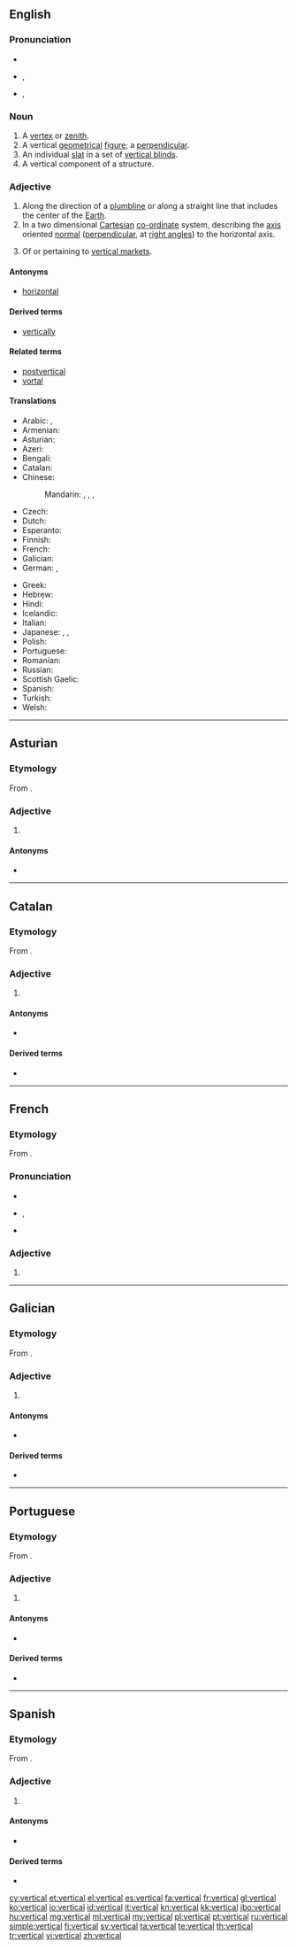 ==English==

===Pronunciation===
* {{audio|En-us-vertical.ogg|audio (US)}}
* {{a|RP}} {{IPA|/ˈvɜːtɪkəl/}}, {{X-SAMPA|/"v3:tIk@l/}}
* {{a|US}} {{IPA|/ˈvɝtɪkəl/}}, {{X-SAMPA|/"v3`tIk@l/}}

===Noun===
{{en-noun}}

# A [[vertex]] or [[zenith]].
# A vertical [[geometrical]] [[figure]]; a [[perpendicular]].
# An individual [[slat]] in a set of [[vertical blinds]].
# A vertical component of a structure.

===Adjective===
{{en-adj}}

# Along the direction of a [[plumbline]] or along a straight line that includes the center of the [[Earth]].
# In a two dimensional [[Cartesian]] [[co-ordinate]] system, describing the [[axis]] oriented [[normal]] ([[perpendicular]], at [[right angle]]s) to the horizontal axis.
# {{marketing}} Of or pertaining to [[vertical market]]s.

====Antonyms====
* [[horizontal]]

====Derived terms====
* [[vertically]]

====Related terms====
* [[postvertical]]
* [[vortal]]

====Translations====
{{trans-top|being perpendicular with the surface of the Earth}}
* Arabic: {{t-|ar|عمودي|tr=3amuudiy}}, {{t-|ar|رأسي|tr=ra'siy}}
* Armenian: {{t-|hy|ուղղահայաց|tr=uġġahayac'}}
* Asturian: {{t-|ast|vertical}}
* Azeri: {{t+|az|şaquli}}
* Bengali: {{t-|bn|খাড়া|sc=Beng|xs=Bengali}}
* Catalan: {{t-|ca|vertical}}
* Chinese:
*: Mandarin: {{t-|cmn|豎|alt=豎的|sc=Hani}}, {{t-|cmn|竖|alt=竖的|tr=shù-de|sc=Hani}}, {{t|cmn|垂直|tr=chuízhí|sc=Hani}}, {{t|cmn|直立|tr=zhílì|sc=Hani}}
* Czech: {{t-|cs|svislý|m}}
* Dutch: {{t+|nl|verticaal}}
* Esperanto: {{t-|eo|vertikala|xs=Esperanto}}
* Finnish: {{t-|fi|pystysuora}}
* French: {{t+|fr|vertical}}
* Galician: {{t+|gl|vertical}}
* German: {{t+|de|vertikal}}, {{t+|de|senkrecht}}
{{trans-mid}}
* Greek: {{t+|el|κατακόρυφος|tr=katakóryfos}}
* Hebrew: {{t+|he|אנכי|tr=anakhi}}
* Hindi: {{t-|hi|लंबवत्|m|sc=Deva}}
* Icelandic: {{t-|is|lóðrétt}}
* Italian: {{t+|it|verticale}}
* Japanese: {{t+|ja|垂直|alt=垂直の|tr=すいちょくの, suichoku -no}}, {{t+|ja|縦|alt=縦の|tr=たての, tate-no}},  {{t-|ja|直立|alt=直立の|tr=ちょくりつの, chokuritsu-no}}
* Polish: {{t+|pl|pionowy}}
* Portuguese: {{t+|pt|vertical}}
* Romanian: {{t-|ro|vertical|m|n}}
* Russian: {{t+|ru|вертикальный|tr=vertikál'nyj}}
* Scottish Gaelic: {{t-|gd|dìreach|xs=Scottish Gaelic}}
* Spanish: {{t+|es|vertical}}
* Turkish: {{t+|tr|dikey}}
* Welsh: {{t+|cy|fertigol|xs=Welsh}}
{{trans-bottom}}

----

==Asturian==

===Etymology===
From {{etyl|la|ast}} {{term|verticalis|lang=la}}.

===Adjective===
{{ast-adj-mf|pl=verticales}}

# {{l|en|vertical}}

====Antonyms====
* {{l|ast|horizontal}}

----

==Catalan==

===Etymology===
From {{etyl|la|ca}} {{term|verticalis|lang=la}}.

===Adjective===
{{ca-adj|type=mf}}

# {{l|en|vertical}}

====Antonyms====
* {{l|ca|horitzontal}}

====Derived terms====
* {{l|ca|verticalment}}

----

==French==

===Etymology===
From {{etyl|la|fr}} {{term|verticalis|lang=la}}.

===Pronunciation===
* {{audio|Fr-vertical.ogg|audio}}
* {{IPA|/vɛʁ.ti.kal/|lang=fr}}, {{X-SAMPA|/vER.ti.kal/}}
* {{homophones|verticale|verticales|lang=fr}}

===Adjective===
{{fr-adj|mp=verticaux}}

# {{l|en|vertical}}

----

==Galician==

===Etymology===
From {{etyl|la|gl}} {{term|verticalis|lang=la}}.

===Adjective===
{{gl-adj|pl=verticais}}

# {{l|en|vertical}}

====Antonyms====
* {{l|gl|horizontal}}

====Derived terms====
* {{l|gl|verticalmente}}

----

==Portuguese==

===Etymology===
From {{etyl|la|pt}} {{term|verticalis|lang=la}}.

===Adjective===
{{pt-adj|vertic|al|comp=no}}

# {{l|en|vertical}}

====Antonyms====
* {{l|pt|horizontal}}

====Derived terms====
* {{l|pt|verticalmente}}

----

==Spanish==

===Etymology===
From {{etyl|la|es}} {{term|verticalis|lang=la}}.

===Adjective===
{{es-adj|pl=verticales}}

# {{l|en|vertical}}

====Antonyms====
* {{l|es|horizontal}}

====Derived terms====
* {{l|es|verticalmente}}

[[cy:vertical]]
[[et:vertical]]
[[el:vertical]]
[[es:vertical]]
[[fa:vertical]]
[[fr:vertical]]
[[gl:vertical]]
[[ko:vertical]]
[[io:vertical]]
[[id:vertical]]
[[it:vertical]]
[[kn:vertical]]
[[kk:vertical]]
[[jbo:vertical]]
[[hu:vertical]]
[[mg:vertical]]
[[ml:vertical]]
[[my:vertical]]
[[pl:vertical]]
[[pt:vertical]]
[[ru:vertical]]
[[simple:vertical]]
[[fi:vertical]]
[[sv:vertical]]
[[ta:vertical]]
[[te:vertical]]
[[th:vertical]]
[[tr:vertical]]
[[vi:vertical]]
[[zh:vertical]]